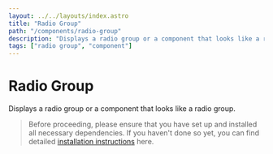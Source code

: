 ```yaml
---
layout: ../../layouts/index.astro
title: "Radio Group"
path: "/components/radio-group"
description: "Displays a radio group or a component that looks like a radio group."
tags: ["radio group", "component"]
---
```


# Radio Group

Displays a radio group or a component that looks like a radio group.

> Before proceeding, please ensure that you have set up and installed all necessary dependencies.
> If you haven't done so yet, you can find detailed [installation instructions](/installation) here.


<ComponentPreview name="radio-group" client:idle />
